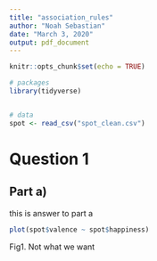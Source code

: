 ```yaml
---
title: "association_rules"
author: "Noah Sebastian"
date: "March 3, 2020"
output: pdf_document
---
```


```r
knitr::opts_chunk$set(echo = TRUE)
```

```r
# packages
library(tidyverse)


# data
spot <- read_csv("spot_clean.csv")

```

# Question 1
## Part a)
this is answer to part a

```r
plot(spot$valence ~ spot$happiness)


```


Fig1. Not what we want